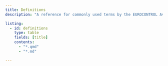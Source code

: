 ```yaml
---
title: Definitions
description: "A reference for commonly used terms by the EUROCONTROL Aviation Intelligence Unit and the Performance Review Commission."

listing: 
  - id: definitions
    type: table
    fields: [title]
    contents: 
      - "*.qmd"
      - "*.md"

---
```

